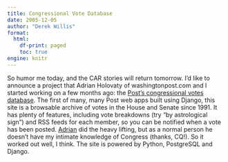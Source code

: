 ```yaml
---
title: Congressional Vote Database
date: 2005-12-05
author: "Derek Willis"
format:
  html:
    df-print: paged
    toc: true
engine: knitr
---
```



So humor me today, and the CAR stories will return tomorrow. I’d like to announce a project that Adrian Holovaty of washingtonpost.com and I started working on a few months ago: the [Post’s congressional votes database](http://web.archive.org/web/20061004165929/http://projects.washingtonpost.com/congress/). The first of many, many Post web apps built using Django, this site is a browsable archive of votes in the House and Senate since 1991. It has plenty of features, including vote breakdowns (try “by astrological sign”) and RSS feeds for each member, so you can be notified when a vote has been posted. [Adrian](http://holovaty.com/) did the heavy lifting, but as a normal person he doesn’t have my intimate knowledge of Congress (thanks, CQ!). So it worked out well, I think. The site is powered by Python, PostgreSQL and Django.
